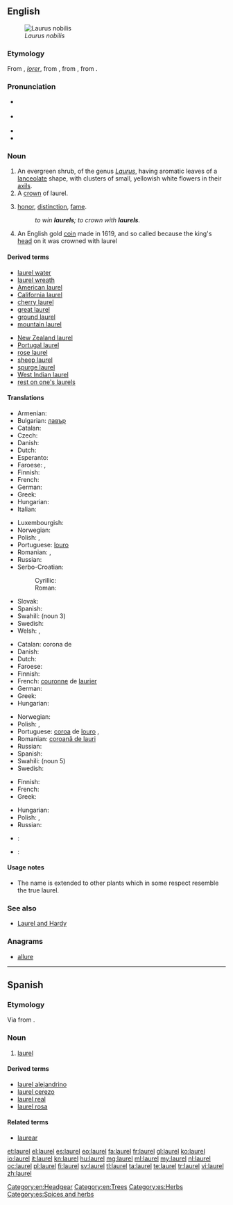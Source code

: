 {{also|Laurel}}
==English==
{{wikipedia}}
[[Image:Laurier.jpg|thumb|''Laurus nobilis'']]

===Etymology===
From {{etyl|enm|en}} {{term|lorrer|lang=ang}}, {{etyl|xno|en}} ''[[lorer]]'', from {{etyl|fro|en}} {{term|lorier|lang=fro}}, from {{term|lor|lang=fro}}, from {{etyl|la|en}} {{term|laurus||laurel|lang=la}}.

===Pronunciation===
* {{a|UK}} {{IPA|/ˈlɒɹ.əl/|/ˈlɔːɹ.əl/}}
* {{a|US}} {{IPA|/ˈlɔɹ.əl/}}
* {{audio|en-us-laurel.ogg|Audio (US)}}
* {{rhymes|ɒrəl}}

===Noun===
{{en-noun}}

# An evergreen shrub, of the genus ''[[Laurus]]'', having aromatic leaves of a [[lanceolate]] shape, with clusters of small, yellowish white flowers in their [[axil]]s.
# A [[crown]] of laurel.
# {{context|figuratively|chiefly|in the plural|lang=en}} [[honor]], [[distinction]], [[fame]].
#: ''to win '''laurels'''; to crown with '''laurels'''.''
# An English gold [[coin]] made in 1619, and so called because the king's [[head]] on it was crowned with laurel

====Derived terms====
{{top2}}
* [[laurel water]]
* [[laurel wreath]]
* [[American laurel]]
* [[California laurel]]
* [[cherry laurel]]
* [[great laurel]]
* [[ground laurel]]
* [[mountain laurel]]
{{mid2}}
* [[New Zealand laurel]]
* [[Portugal laurel]]
* [[rose laurel]]
* [[sheep laurel]]
* [[spurge laurel]]
* [[West Indian laurel]]
* [[rest on one's laurels]]
{{bottom}}

====Translations====
{{trans-top|evergreen shrub, of the genus ''Laurus''}}
* Armenian: {{t-|hy|դափնի|tr=dap’ni}}
* Bulgarian: [[лавър]] {{m}}
* Catalan: {{t+|ca|llorer|m}}
* Czech: {{t-|cs|vavřín|m}}
* Danish: {{t-|da|laurbær|n|c}}
* Dutch: {{t+|nl|laurier|m}}
* Esperanto: {{t-|eo|laŭro}}
* Faroese: {{t|fo|lavrberjatræ|n}}, {{t|fo|lavrber|n}}
* Finnish: {{t+|fi|laakeri}}
* French: {{t+|fr|laurier|m}}
* German: {{t+|de|Lorbeer|m}}
* Greek: {{t+|el|δάφνη|f|tr=dáfni|sc=Grek}}
* Hungarian: {{t+|hu|babér}}
* Italian: {{t+|it|alloro|m}}
{{trans-mid}}
* Luxembourgish: {{t-|lb|Lorber|m}}
* Norwegian: {{t-|no|laurbær|n}}
* Polish: {{t+|pl|wawrzyn|m}}, {{t+|pl|laur|m}}
* Portuguese: [[louro]] {{m}} {{qualifier|Brazil}}
* Romanian: {{t+|ro|laur|m}},  {{t+|ro|dafin|m}}
* Russian: {{t+|ru|лавр|m|tr=lavr}}
* Serbo-Croatian:
*: Cyrillic: {{t-|sh|ло̏во̄р|m|sc=Cyrl}}
*: Roman: {{t-|sh|lȍvōr|m}}
* Slovak: {{t|sk|vavrín|m}}
* Spanish: {{t+|es|laurel|m}}
* Swahili: {{t-|sw|mbei|s}} (noun 3)
* Swedish: {{t+|sv|lager}}
* Welsh: {{t-|cy|llawryf|m}},  {{t-|cy|llawryfoedd|p}}
{{trans-bottom}}

{{trans-top|crown of laurel}}
* Catalan: corona de {{t+|ca|llorer}}
* Danish: {{t-|da|laurbærkrans|c}}
* Dutch: {{t-|nl|laurierkroon|m|f}}
* Faroese: {{t|fo|lavrberjakransur|m}}
* Finnish: {{t+|fi|laakeriseppele}}
* French: [[couronne]] de [[laurier]]
* German: {{t+|de|Lorbeerkranz|m}}
* Greek: {{t+|el|κότινος|m|tr=kótinos|sc=Grek}}
* Hungarian: {{t+|hu|babérkoszorú}}
{{trans-mid}}
* Norwegian: {{t-|no|laurbærkrans|m}}
* Polish: {{t+|pl|wawrzyn|m}}, {{t+|pl|laur|m}}
* Portuguese: [[coroa]] de [[louro]] {{qualifier|Brazil}}, {{t+|pt|louros|m-p}}
* Romanian: [[coroană de lauri]]
* Russian: {{t-|ru|лавровый венок|m|tr=lávrovyj v'enók}}
* Spanish: {{t-|es|corona de laurel|f}}
* Swahili: {{t-|sw|taji la mbei}} (noun 5)
* Swedish: {{t-|sv|lagerkrans}}
{{trans-bottom}}

{{trans-top|honor, distinction}}
* Finnish: {{t+|fi|laakeri|p|alt=laakerit}}
* French: {{t+|fr|lauriers|m-p}}
* Greek: {{t-|el|δάφνες|f-p|tr=dáfnes}}
{{trans-mid}}
* Hungarian: {{t+|hu|babérkoszorú}}
* Polish: {{t+|pl|wawrzyn|m}}, {{t+|pl|laur|m}}
* Russian: {{t-|ru|лавры|m-p|tr=lávry}}
{{trans-bottom}}

{{checktrans-top}}
* {{ttbc|hy}}: {{t-|hy|դափնեպսակ|tr=dap’nepsak}}
* {{ttbc|it}}: {{t+|it|allori|m-p}}
{{trans-bottom}}

====Usage notes====
* The name is extended to other plants which in some respect resemble the true laurel.

===See also===
* [[Laurel and Hardy]]

===Anagrams===
* [[allure#English|allure]]

[[Category:en:Headgear]]
[[Category:en:Trees]]

----

==Spanish==

===Etymology===
Via {{etyl|prv|es}} {{term|laurier|lang=oc}} from {{etyl|la|es}} {{term|laurus||laurel|lang=la}}.

===Noun===
{{es-noun|m|es}}

# {{context|plant|lang=es}} [[#English|laurel]]

====Derived terms====
* [[laurel alejandrino]]
* [[laurel cerezo]]
* [[laurel real]]
* [[laurel rosa]]

====Related terms====
* [[laurear]]

[[Category:es:Herbs]]
[[Category:es:Spices and herbs]]

[[et:laurel]]
[[el:laurel]]
[[es:laurel]]
[[eo:laurel]]
[[fa:laurel]]
[[fr:laurel]]
[[gl:laurel]]
[[ko:laurel]]
[[io:laurel]]
[[it:laurel]]
[[kn:laurel]]
[[hu:laurel]]
[[mg:laurel]]
[[ml:laurel]]
[[my:laurel]]
[[nl:laurel]]
[[oc:laurel]]
[[pl:laurel]]
[[fi:laurel]]
[[sv:laurel]]
[[tl:laurel]]
[[ta:laurel]]
[[te:laurel]]
[[tr:laurel]]
[[vi:laurel]]
[[zh:laurel]]